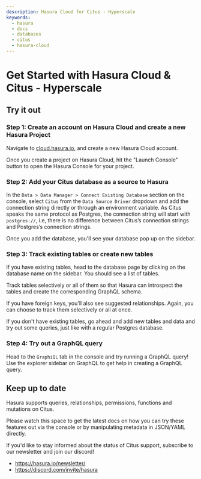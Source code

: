 ```yaml
---
description: Hasura Cloud for Citus - Hyperscale
keywords:
  - hasura
  - docs
  - databases
  - citus
  - hasura-cloud
---
```



# Get Started with Hasura Cloud & Citus - Hyperscale

## Try it out

### Step 1: Create an account on Hasura Cloud and create a new Hasura Project

Navigate to [cloud.hasura.io](https://cloud.hasura.io/signup/?pg=docs&plcmt=body&cta=navigate-to-cloud-hasura-io&tech=default),
and create a new Hasura Cloud account.

Once you create a project on Hasura Cloud, hit the "Launch Console"
button to open the Hasura Console for your project.

<Thumbnail
  src="/img/graphql/cloud/getting-started/create-project.png"
  alt="Connect new or existing database"
  width="600px"
/>

### Step 2: Add your Citus database as a source to Hasura

In the `Data > Data Manager > Connect Existing Database` section on the
console, select `Citus` from the `Data Source Driver` dropdown and add
the connection string directly or through an environment variable. As
Citus speaks the same protocol as Postgres, the connection string will
start with `postgres://`, i.e, there is no difference between Citus’s
connection strings and Postgres’s connection strings.

<Thumbnail
  src="/img/graphql/core/databases/citus-hyperscale-postgres/1-add-source.png"
  alt="Add source"
  width="600px"
/>

Once you add the database, you'll see your database pop up on the
sidebar.

### Step 3: Track existing tables or create new tables

If you have existing tables, head to the database page by clicking on
the database name on the sidebar. You should see a list of tables.

Track tables selectively or all of them so that Hasura can introspect
the tables and create the corresponding GraphQL schema.

If you have foreign keys, you'll also see suggested relationships.
Again, you can choose to track them selectively or all at once.

If you don't have existing tables, go ahead and add new tables and data
and try out some queries, just like with a regular Postgres database.

### Step 4: Try out a GraphQL query

Head to the `GraphiQL` tab in the console and try running a GraphQL
query! Use the explorer sidebar on GraphQL to get help in creating a
GraphQL query.

<Thumbnail
  src="/img/graphql/core/databases/ms-sql-server/6-make-graphql-query.png"
  alt="Make GraphQL query"
  width="1100px"
/>

## Keep up to date

Hasura supports queries, relationships, permissions, functions and
mutations on Citus.

Please watch this space to get the latest docs on how you can try these
features out via the console or by manipulating metadata in JSON/YAML
directly.

If you'd like to stay informed about the status of Citus support,
subscribe to our newsletter and join our discord!

- https://hasura.io/newsletter/
- https://discord.com/invite/hasura
